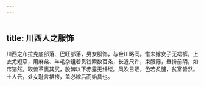 ```yaml
---
---
---
```

title: 川西人之服饰
---



川西之布拉克底部落、巴旺部落，男女服饰，与金川略同。惟未嫁女子无裙裤，上衣尤短窄，用麻枲、羊毛杂组若贯钱索数百条，长近尺许，束腰际，垂揜前阴，如帘箔然。取兽革裹其尻，股髀以下赤露无纤缕。风吹日晒，色若炙脯，贫富皆然。土人云，处女耻言裙袴，盖必嫁后而始具也。
